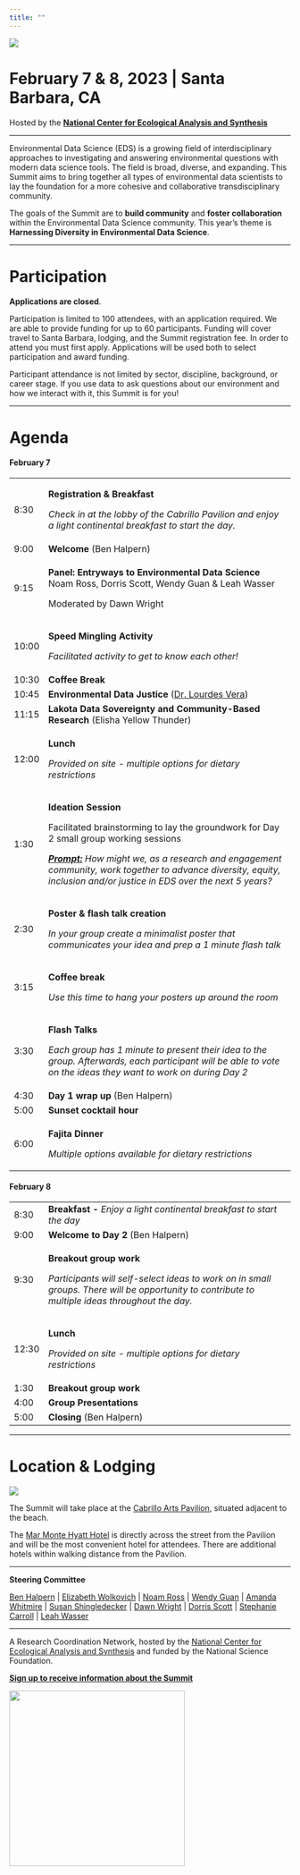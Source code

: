 ```yaml
---
title: ""
---
```


![](img/eds-banner-date-location.jpg){fig-align="center"}

# **February 7 & 8, 2023 \| Santa Barbara, CA**

Hosted by the [**National Center for Ecological Analysis and Synthesis**](https://www.nceas.ucsb.edu/)

------------------------------------------------------------------------

Environmental Data Science (EDS) is a growing field of interdisciplinary approaches to investigating and answering environmental questions with modern data science tools. The field is broad, diverse, and expanding. This Summit aims to bring together all types of environmental data scientists to lay the foundation for a more cohesive and collaborative transdisciplinary community.

The goals of the Summit are to **build community** and **foster collaboration** within the Environmental Data Science community. This year's theme is **Harnessing Diversity in Environmental Data Science**.

------------------------------------------------------------------------

# Participation

**Applications are closed**.

Participation is limited to 100 attendees, with an application required. We are able to provide funding for up to 60 participants. Funding will cover travel to Santa Barbara, lodging, and the Summit registration fee. In order to attend you must first apply. Applications will be used both to select participation and award funding.

Participant attendance is not limited by sector, discipline, background, or career stage. If you use data to ask questions about our environment and how we interact with it, this Summit is for you!

------------------------------------------------------------------------

# Agenda

#### **February 7**

+---------+----------------------------------------------------------------------------------------------------------------------------------------------------------------------------------------+
| 8:30    | **Registration & Breakfast**                                                                                                                                                           |
|         |                                                                                                                                                                                        |
|         | *Check in at the lobby of the Cabrillo Pavilion and enjoy a light continental breakfast to start the day.*                                                                             |
+---------+----------------------------------------------------------------------------------------------------------------------------------------------------------------------------------------+
| 9:00    | **Welcome** (Ben Halpern)                                                                                                                                                              |
+---------+----------------------------------------------------------------------------------------------------------------------------------------------------------------------------------------+
| 9:15    | **Panel: Entryways to Environmental Data Science** \                                                                                                                                   |
|         | Noam Ross, Dorris Scott, Wendy Guan & Leah Wasser                                                                                                                                      |
|         |                                                                                                                                                                                        |
|         | Moderated by Dawn Wright                                                                                                                                                               |
+---------+----------------------------------------------------------------------------------------------------------------------------------------------------------------------------------------+
| 10:00   | **Speed Mingling Activity**                                                                                                                                                            |
|         |                                                                                                                                                                                        |
|         | *Facilitated activity to get to know each other!*                                                                                                                                      |
+---------+----------------------------------------------------------------------------------------------------------------------------------------------------------------------------------------+
| 10:30   | **Coffee Break**                                                                                                                                                                       |
+---------+----------------------------------------------------------------------------------------------------------------------------------------------------------------------------------------+
| 10:45   | **Environmental Data Justice** ([Dr. Lourdes Vera](https://lourdesvera.github.io/))                                                                                                    |
+---------+----------------------------------------------------------------------------------------------------------------------------------------------------------------------------------------+
| 11:15   | **Lakota Data Sovereignty and Community-Based Research** (Elisha Yellow Thunder)                                                                                                       |
+---------+----------------------------------------------------------------------------------------------------------------------------------------------------------------------------------------+
| 12:00   | **Lunch**                                                                                                                                                                              |
|         |                                                                                                                                                                                        |
|         | *Provided on site - multiple options for dietary restrictions*                                                                                                                         |
+---------+----------------------------------------------------------------------------------------------------------------------------------------------------------------------------------------+
| 1:30    | **Ideation Session**                                                                                                                                                                   |
|         |                                                                                                                                                                                        |
|         | Facilitated brainstorming to lay the groundwork for Day 2 small group working sessions                                                                                                 |
|         |                                                                                                                                                                                        |
|         | [***Prompt:***]{.underline} *How might we, as a research and engagement community, work together to advance diversity, equity, inclusion and/or justice in EDS over the next 5 years?* |
+---------+----------------------------------------------------------------------------------------------------------------------------------------------------------------------------------------+
| 2:30    | **Poster & flash talk creation**                                                                                                                                                       |
|         |                                                                                                                                                                                        |
|         | *In your group create a minimalist poster that communicates your idea and prep a 1 minute flash talk*                                                                                  |
+---------+----------------------------------------------------------------------------------------------------------------------------------------------------------------------------------------+
| 3:15    | **Coffee break**                                                                                                                                                                       |
|         |                                                                                                                                                                                        |
|         | *Use this time to hang your posters up around the room*                                                                                                                                |
+---------+----------------------------------------------------------------------------------------------------------------------------------------------------------------------------------------+
| 3:30    | **Flash Talks**                                                                                                                                                                        |
|         |                                                                                                                                                                                        |
|         | *Each group has 1 minute to present their idea to the group. Afterwards, each participant will be able to vote on the ideas they want to work on during Day 2*                         |
+---------+----------------------------------------------------------------------------------------------------------------------------------------------------------------------------------------+
| 4:30    | **Day 1 wrap up** (Ben Halpern)                                                                                                                                                        |
+---------+----------------------------------------------------------------------------------------------------------------------------------------------------------------------------------------+
| 5:00    | **Sunset cocktail hour**                                                                                                                                                               |
+---------+----------------------------------------------------------------------------------------------------------------------------------------------------------------------------------------+
| 6:00    | **Fajita Dinner**                                                                                                                                                                      |
|         |                                                                                                                                                                                        |
|         | *Multiple options available for dietary restrictions*                                                                                                                                  |
+---------+----------------------------------------------------------------------------------------------------------------------------------------------------------------------------------------+

#### **February 8**

+---------+-------------------------------------------------------------------------------------------------------------------------------------------------+
| 8:30    | **Breakfast -** *Enjoy a light continental breakfast to start the day*                                                                          |
+---------+-------------------------------------------------------------------------------------------------------------------------------------------------+
| 9:00    | **Welcome to Day 2** (Ben Halpern)                                                                                                              |
+---------+-------------------------------------------------------------------------------------------------------------------------------------------------+
| 9:30    | **Breakout group work**                                                                                                                         |
|         |                                                                                                                                                 |
|         | *Participants will self-select ideas to work on in small groups. There will be opportunity to contribute to multiple ideas throughout the day.* |
+---------+-------------------------------------------------------------------------------------------------------------------------------------------------+
| 12:30   | **Lunch**                                                                                                                                       |
|         |                                                                                                                                                 |
|         | *Provided on site - multiple options for dietary restrictions*                                                                                  |
+---------+-------------------------------------------------------------------------------------------------------------------------------------------------+
| 1:30    | **Breakout group work**                                                                                                                         |
+---------+-------------------------------------------------------------------------------------------------------------------------------------------------+
| 4:00    | **Group Presentations**                                                                                                                         |
+---------+-------------------------------------------------------------------------------------------------------------------------------------------------+
| 5:00    | **Closing** (Ben Halpern)                                                                                                                       |
+---------+-------------------------------------------------------------------------------------------------------------------------------------------------+

------------------------------------------------------------------------

# Location & Lodging

![](img/2M9A9814-Pano.jpg){fig-align="center"}

The Summit will take place at the [Cabrillo Arts Pavilion](https://cabrillopavilion.santabarbaraca.gov/), situated adjacent to the beach.

The [Mar Monte Hyatt Hotel](https://www.hyatt.com/en-US/hotel/california/mar-monte-hotel/sbars) is directly across the street from the Pavilion and will be the most convenient hotel for attendees. There are additional hotels within walking distance from the Pavilion.

------------------------------------------------------------------------

**Steering Committee**

[Ben Halpern](https://www.nceas.ucsb.edu/about-us/our-people) \| [Elizabeth Wolkovich](https://biodiversity.ubc.ca/people/faculty/elizabeth-m-wolkovich) \| [Noam Ross](https://www.noamross.net/) \| [Wendy Guan](https://scholar.harvard.edu/wendy-guan/home) \| [Amanda Whitmire](https://library.stanford.edu/people/thalassa) \| [Susan Shingledecker](https://www.esipfed.org/about/staff/susan-shingledecker) \| [Dawn Wright](https://dusk.geo.orst.edu/index.html) \| [Dorris Scott](https://dscott.netlify.app/) \| [Stephanie Carroll](https://igp.arizona.edu/person/stephanie-russo-carroll-drph-mph) \| [Leah Wasser](https://www.leahwasser.com/)

------------------------------------------------------------------------

A Research Coordination Network, hosted by the [National Center for Ecological Analysis and Synthesis](https://www.nceas.ucsb.edu/) and funded by the National Science Foundation.

[**Sign up to receive information about the Summit**](https://landing.mailerlite.com/webforms/landing/a5o1r3)

![](img/NCEAS-full%20logo-4C.png){fig-align="center" width="314"}

